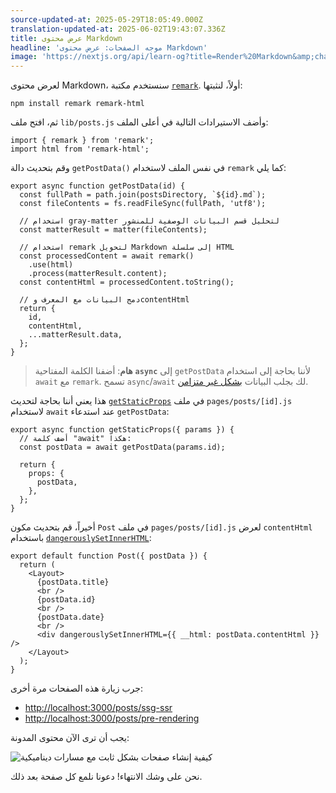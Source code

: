 ```yaml
---
source-updated-at: 2025-05-29T18:05:49.000Z
translation-updated-at: 2025-06-02T19:43:07.336Z
title: عرض محتوى Markdown
headline: 'موجه الصفحات: عرض محتوى Markdown'
image: 'https://nextjs.org/api/learn-og?title=Render%20Markdown&amp;chapter=33'
---
```


لعرض محتوى Markdown، سنستخدم مكتبة [`remark`](https://github.com/remarkjs/remark). أولاً، لنثبتها:

```
npm install remark remark-html
```

ثم، افتح ملف `lib/posts.js` وأضف الاستيرادات التالية في أعلى الملف:

```
import { remark } from 'remark';
import html from 'remark-html';
```

وقم بتحديث دالة `getPostData()` في نفس الملف لاستخدام `remark` كما يلي:

```
export async function getPostData(id) {
  const fullPath = path.join(postsDirectory, `${id}.md`);
  const fileContents = fs.readFileSync(fullPath, 'utf8');
 
  // استخدام gray-matter لتحليل قسم البيانات الوصفية للمنشور
  const matterResult = matter(fileContents);
 
  // استخدام remark لتحويل Markdown إلى سلسلة HTML
  const processedContent = await remark()
    .use(html)
    .process(matterResult.content);
  const contentHtml = processedContent.toString();
 
  // دمج البيانات مع المعرف وcontentHtml
  return {
    id,
    contentHtml,
    ...matterResult.data,
  };
}
```

> **هام**: أضفنا الكلمة المفتاحية **`async`** إلى `getPostData` لأننا بحاجة إلى استخدام `await` مع `remark`. تسمح `async`/`await` لك بجلب البيانات [بشكل غير متزامن](https://developer.mozilla.org/docs/Web/JavaScript/Reference/Statements/async_function).

هذا يعني أننا بحاجة لتحديث [`getStaticProps`](/docs/basic-features/data-fetching#getstaticprops-static-generation) في ملف `pages/posts/[id].js` لاستخدام `await` عند استدعاء `getPostData`:

```
export async function getStaticProps({ params }) {
  // أضف كلمة "await" هكذا:
  const postData = await getPostData(params.id);
 
  return {
    props: {
      postData,
    },
  };
}
```

أخيراً، قم بتحديث مكون `Post` في ملف `pages/posts/[id].js` لعرض `contentHtml` باستخدام [`dangerouslySetInnerHTML`](https://reactjs.org/docs/dom-elements.html#dangerouslysetinnerhtml):

```
export default function Post({ postData }) {
  return (
    <Layout>
      {postData.title}
      <br />
      {postData.id}
      <br />
      {postData.date}
      <br />
      <div dangerouslySetInnerHTML={{ __html: postData.contentHtml }} />
    </Layout>
  );
}
```

جرب زيارة هذه الصفحات مرة أخرى:

*   [http://localhost:3000/posts/ssg-ssr](http://localhost:3000/posts/ssg-ssr)
*   [http://localhost:3000/posts/pre-rendering](http://localhost:3000/posts/pre-rendering)

يجب أن ترى الآن محتوى المدونة:

![كيفية إنشاء صفحات بشكل ثابت مع مسارات ديناميكية](https://h8DxKfmAPhn8O0p3.public.blob.vercel-storage.com/learn/pages-router/dynamic-routes/markdown.png)

نحن على وشك الانتهاء! دعونا نلمع كل صفحة بعد ذلك.